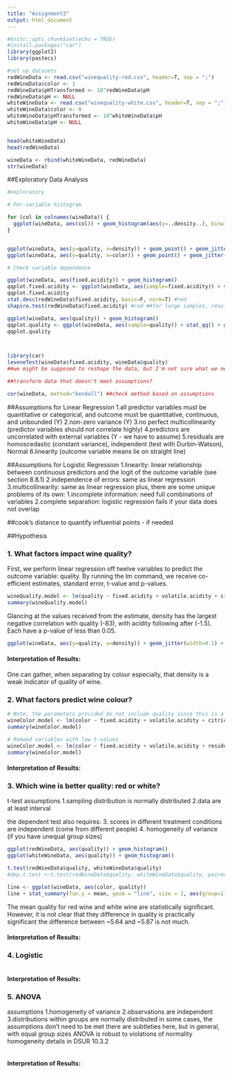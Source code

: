 ```yaml
---
title: "Assignment3"
output: html_document
---
```


```r
#knitr::opts_chunk$set(echo = TRUE)
#install.packages("car")
library(ggplot2)
library(pastecs)

#set up datasets
redWineData <- read.csv("winequality-red.csv", header=T, sep = ";")
redWineData$color <- 1
redWineData$pHTransformed <- 10^redWineData$pH
redWineData$pH <- NULL
whiteWineData <- read.csv("winequality-white.csv", header=T, sep = ";")
whiteWineData$color <- 0
whiteWineData$pHTransformed <- 10^whiteWineData$pH
whiteWineData$pH <- NULL


head(whiteWineData)
head(redWineData)

wineData <- rbind(whiteWineData, redWineData)
str(wineData)
```

##Exploratory Data Analysis
```r
#exploratory

# Per-variable histogram

for (col in colnames(wineData)) {
  ggplot(wineData, aes(col)) + geom_histogram(aes(y=..density..), binwidth = 1, color="darkblue", fill="lightblue") + labs(title = paste('Histogram of ', col), x = col) + geom_vline(aes(xintercept=mean(fixed.acidity)), color="red", linetype="dashed", size=1) + geom_density(alpha=.2, fill="#FF6666") 
}


ggplot(wineData, aes(y=quality, x=density)) + geom_point() + geom_jitter(width=0.25)
ggplot(wineData, aes(y=quality, x=color)) + geom_point() + geom_jitter(width=0.25)

# Check variable dependence

ggplot(wineData, aes(fixed.acidity)) + geom_histogram()
qqplot.fixed.acidity <- ggplot(wineData, aes(sample=fixed.acidity)) + stat_qq() + geom_qq_line()
qqplot.fixed.acidity
stat.desc(redWineData$fixed.acidity, basic=F, norm=T) #red 
shapiro.test(redWineData$fixed.acidity) #red ##for large samples, results can be significant, even if the distribution is normal

ggplot(wineData, aes(quality)) + geom_histogram()
qqplot.quality <- ggplot(wineData, aes(sample=quality)) + stat_qq() + geom_qq_line()
qqplot.quality



library(car)
leveneTest(wineData$fixed.acidity, wineData$quality)
##we might be supposed to reshape the data, but I'm not sure what we need

##transform data that doesn't meet assumptions?

cor(wineData, method="kendall") ##check method based on assumptions
```
##Assumptions for Linear Regression
1.all predictor variables must be quantitative or categorical, and outcome must be quantitative, continuous, and unbounded (Y)
2.non-zero variance (Y)
3.no perfect multicollinearity (predictor variables should not correlate highly) 
4.predictors are uncorrelated with external variables (Y - we have to assume)
5.residuals are homoscedastic (constant variance), independent (test with Durbin-Watson), Normal 
6.linearity (outcome variable means lie on straight line)

##Assumptions for Logistic Regression
1.linearity: linear relationship between continuous predictors and the logit of the outcome variable (see section 8.8.1) 
2.independence of errors: same as linear regression 
3.multicollinearity: same as linear regression 
plus, there are some unique problems of its own: 
1.incomplete information: need full combinations of variables 
2.complete separation: logistic regression fails if your data does not overlap


##cook's distance to quantify influential points - if needed


##Hypothesis

### 1. What factors impact wine quality?
First, we perform linear regression off twelve variables to predict the outcome variable: quality. By running the lm command, we receive co-efficient estimates, standard error, t-value and p-values. 

```r
wineQuality.model <- lm(quality ~ fixed.acidity + volatile.acidity + citric.acid + residual.sugar + chlorides + free.sulfur.dioxide + total.sulfur.dioxide + density + pHTransformed + sulphates + alcohol + color, data=wineData)
summary(wineQuality.model)
```

Glancing at the values received from the estimate, density has the largest negative correlation with quality (-83), with acidity following after (-1.5). Each have a p-value of less than 0.05.

```r
ggplot(wineData, aes(y=quality, x=density)) + geom_jitter(width=0.1) + facet_grid(~color)
```

#### Interpretation of Results:
One can gather, when separating by colour especially, that density is a weak indicator of quality of wine.


### 2. What factors predict wine colour?
```r
# Note, the parameters provided do not include quality since this is a subjective measure.
wineColor.model <- lm(color ~ fixed.acidity + volatile.acidity + citric.acid + residual.sugar + chlorides + free.sulfur.dioxide + total.sulfur.dioxide + density + pHTransformed + sulphates + alcohol, data=wineData)
summary(wineColor.model)

# Remoed variables with low t-values
wineColor.model <- lm(color ~ fixed.acidity + volatile.acidity + residual.sugar + chlorides + total.sulfur.dioxide + density + alcohol, data=wineData)
summary(wineColor.model)
```
#### Interpretation of Results:


### 3. Which wine is better quality: red or white?

t-test assumptions
1.sampling distribution is normally distributed 
2.data are at least interval

the dependent test also requires:
3. scores in different treatment conditions are independent (come from different people) 
4. homogeneity of variance (if you have unequal group sizes)
```r
ggplot(redWineData, aes(quality)) + geom_histogram()
ggplot(whiteWineData, aes(quality)) + geom_histogram()

t.test(redWineData$quality, whiteWineData$quality)
#dep.t.test <-t.test(redWineData$quality, whiteWineData$quality, paired=TRUE)

line <- ggplot(wineData, aes(color, quality))
line + stat_summary(fun.y = mean, geom = "line", size = 1, aes(group=1), colour = "#FF6633") + stat_summary(fun.data = mean_cl_boot, geom = "errorbar", width = 0.2, size = 0.75, colour = "#990000") + stat_summary(fun.y = mean, geom = "point", size = 4, colour = "#990000") + stat_summary(fun.y = mean, geom = "point", size = 3, colour = "#FF6633") + labs(x = "color", y = "Quality")
```

The mean quality for red wine and white wine are statistically significant. However, it is not clear that they difference in quality is practically significant the difference between ~5.64 and ~5.87 is not much.

#### Interpretation of Results:

### 4. Logistic
```R

```
#### Interpretation of Results:

### 5. ANOVA
assumptions
1.homogeneity of variance 
2.observations are independent 
3.distributions within groups are normally distributed
in some cases, the assumptions don't need to be met there are subtleties here, but in general, with equal group sizes ANOVA is robust to violations of normality homogeneity details in DSUR 10.3.2
```R

```
#### Interpretation of Results: